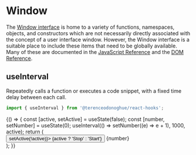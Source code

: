 
<Meta title="Web APIs/Window" />

# Window

The [Window interface](https://developer.mozilla.org/en-US/docs/Web/API/Window) is home to a variety of functions, namespaces, objects, and constructors which are not necessarily directly associated with the concept of a user interface window. However, the Window interface is a suitable place to include these items that need to be globally available. Many of these are documented in the [JavaScript Reference](https://developer.mozilla.org/en-US/docs/Web/JavaScript/Reference) and the [DOM Reference](https://developer.mozilla.org/en-US/docs/Web/API/Document_Object_Model).

## useInterval

Repeatedly calls a function or executes a code snippet, with a fixed time delay between each call.

```javascript
import { useInterval } from '@terenceodonoghue/react-hooks';
```

<Canvas>
  <Story name="useIntervalHook">
    {() => {
      const [active, setActive] = useState(false);
      const [number, setNumber] = useState(0);
      useInterval(() => setNumber((e) => e + 1), 1000, active);
      return (
        <div style={{ display: 'flex', gap: 16 }}>
          <button onClick={() => setActive(!active)}>
            {active ? 'Stop' : 'Start'}
          </button>
          {number}
        </div>
      );
    }}
  </Story>
</Canvas>
